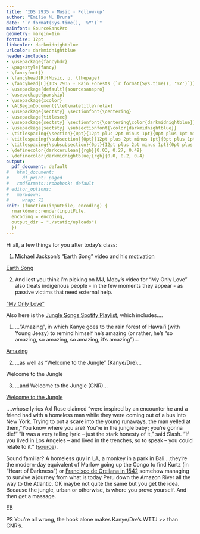 ```yaml
---
title: 'IDS 2935 - Music - Follow-up'
author: "Emilio M. Bruna"
date: "`r format(Sys.time(), '%Y')`"
mainfont: SourceSansPro
geometry: margin=1in
fontsize: 12pt
linkcolor: darkmidnightblue
urlcolor: darkmidnightblue
header-includes:
- \usepackage{fancyhdr}
- \pagestyle{fancy}
- \fancyfoot{}
- \fancyhead[R]{Music, p. \thepage}
- \fancyhead[L]{IDS 2935 - Rain Forests (`r format(Sys.time(), '%Y')`)}
- \usepackage[default]{sourcesanspro}
- \usepackage{parskip}
- \usepackage{xcolor}
- \AtBeginDocument{\let\maketitle\relax}
- \usepackage{sectsty} \sectionfont{\centering}
- \usepackage{titlesec}
- \usepackage{sectsty} \sectionfont{\centering\color{darkmidnightblue}}
- \usepackage{sectsty} \subsectionfont{\color{darkmidnightblue}}
- \titlespacing{\section}{0pt}{12pt plus 2pt minus 1pt}{0pt plus 1pt minus 1pt}
- \titlespacing{\subsection}{0pt}{12pt plus 2pt minus 1pt}{0pt plus 1pt minus 1pt}
- \titlespacing{\subsubsection}{0pt}{12pt plus 2pt minus 1pt}{0pt plus 1pt minus 1pt}
- \definecolor{darkcerulean}{rgb}{0.03, 0.27, 0.49}
- \definecolor{darkmidnightblue}{rgb}{0.0, 0.2, 0.4}
output:
  pdf_document: default
#   html_document:
#     df_print: paged
#   rmdformats::robobook: default
# editor_options: 
#   markdown: 
#     wrap: 72
knit: (function(inputFile, encoding) {
  rmarkdown::render(inputFile,
  encoding = encoding,
  output_dir = "./static/uploads")
  })
---
```

Hi all, a few things for you after today's class:

1. Michael Jackson's "Earth Song" video and his [motivation](https://www.smoothradio.com/features/the-story-of/michael-jackson-earth-song-lyrics-meaning-video/)

[Earth Song](https://www.youtube.com/watch?v=XAi3VTSdTxU)


2. And lest you think I'm picking on MJ, Moby's video for "My Only Love" also treats indigenous people - in the few moments they appear - as passive victims that need external help. 

["My Only Love"](https://www.youtube.com/watch?v=UbsPrMEzfWM)


Also here is the [Jungle Songs Spotify Playlist](https://open.spotify.com/playlist/4dgqd1wAic4d58ruu4qJSY?si=4a1244b7c2c64910&nd=1), which includes....

1. ..."Amazing", in which Kanye goes to the rain forest of Hawai'i (with Young Jeezy) to remind himself he's amazing (or rather, he's "so amazing, so amazing, so amazing, it's amazing")...

[Amazing](https://www.youtube.com/watch?v=PH4JPgVD2SM)

2. ...as well as "Welcome to the Jungle" (Kanye/Dre)...

Welcome to the Jungle 


3. ...and Welcome to the Jungle (GNR)...

[Welcome to the Jungle](https://www.youtube.com/watch?v=o1tj2zJ2Wvg)

....whose lyrics Axl Rose claimed "were inspired by an encounter he and a friend had with a homeless man while they were coming out of a bus into New York. Trying to put a scare into the young runaways, the man yelled at them, "You know where you are? You're in the jungle baby; you're gonna die!" "It was a very telling lyric – just the stark honesty of it," said Slash. "If you lived in Los Angeles – and lived in the trenches, so to speak – you could relate to it." ([source](https://en.wikipedia.org/wiki/Welcome_to_the_Jungle#cite_note-Elliott_28-12)).


Sound familiar? A homeless guy in LA, a monkey in a park in Bali....they're the modern-day equivalent of Marlow going up the Congo to find Kurtz (in "Heart of Darkness") or [Francisco de Orellana in 1542](https://www.thoughtco.com/biography-of-francisco-de-orellana-2136568) somehow managing to survive a journey from what is today Peru down the Amazon River all the way to the Atlantic. OK maybe not quite the same but you get the idea.  Because the jungle, urban or otherwise, is where you prove yourself. And then get a massage.

EB

PS You're all wrong, the hook alone makes Kanye/Dre's WTTJ >> than GNR's.


